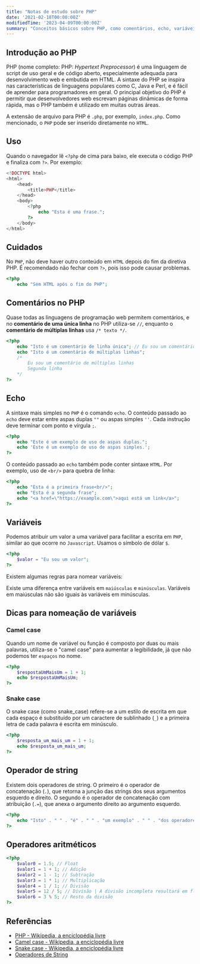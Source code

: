 ```yaml
---
title: "Notas de estudo sobre PHP"
date: '2021-02-18T00:00:00Z'
modifiedTime: '2023-04-09T00:00:00Z'
summary: "Conceitos básicos sobre PHP, como comentários, echo, variáveis e operadores aritméticos."
---
```


## Introdução ao PHP

PHP (nome completo: PHP: _Hypertext Preprocessor_) é uma linguagem de script de uso geral e de código aberto, especialmente adequada para desenvolvimento web e embutida em HTML. A sintaxe do PHP se inspira nas características de linguagens populares como C, Java e Perl, e é fácil de aprender para programadores em geral. O principal objetivo do PHP é permitir que desenvolvedores web escrevam páginas dinâmicas de forma rápida, mas o PHP também é utilizado em muitas outras áreas.

A extensão de arquivo para PHP é `.php`, por exemplo, `index.php`. Como mencionado, o `PHP` pode ser inserido diretamente no `HTML`.

## Uso

Quando o navegador lê `<?php` de cima para baixo, ele executa o código PHP e finaliza com `?>`. Por exemplo:

```php
<!DOCTYPE html>
<html>
    <head>
        <title>PHP</title>
    </head>
    <body>
        <?php
            echo "Esta é uma frase.";
        ?>
    </body>
</html>
```

## Cuidados

No `PHP`, não deve haver outro conteúdo em `HTML` depois do fim da diretiva PHP. É recomendado não fechar com `?>`, pois isso pode causar problemas.

```php
<?php
    echo "Sem HTML após o fim do PHP";
```

## Comentários no PHP

Quase todas as linguagens de programação web permitem comentários, e no **comentário de uma única linha** no PHP utiliza-se `//`, enquanto o **comentário de múltiplas linhas** usa `/* texto */`.

```php
<?php
    echo "Isto é um comentário de linha única"; // Eu sou um comentário de linha única
    echo "Isto é um comentário de múltiplas linhas";
    /*
        Eu sou um comentário de múltiplas linhas
        Segunda linha
    */
?>
```

## Echo

A sintaxe mais simples no `PHP` é o comando `echo`. O conteúdo passado ao `echo` deve estar entre aspas duplas `""` ou aspas simples `''`. Cada instrução deve terminar com ponto e vírgula `;`.

```php
<?php
    echo "Este é um exemplo de uso de aspas duplas.";
    echo 'Este é um exemplo de uso de aspas simples.';
?>
```

O conteúdo passado ao `echo` também pode conter sintaxe `HTML`. Por exemplo, uso de `<br/>` para quebra de linha:

```php
<?php
    echo "Esta é a primeira frase<br/>";
    echo "Esta é a segunda frase";
    echo "<a href=\"https://example.com\">aqui está um link</a>";
?>
```

## Variáveis

Podemos atribuir um valor a uma variável para facilitar a escrita em `PHP`, similar ao que ocorre no `Javascript`. Usamos o símbolo de dólar `$`.

```php
<?php
    $valor = "Eu sou um valor";
?>
```

Existem algumas regras para nomear variáveis:

<Table
  headers={['Exemplo', 'Descrição', 'Regras']}
  rows={[
    ['$valor', 'Tudo minúsculo', '✅'],
    ['$Valor', 'Inicia com maiúscula', '✅'],
    ['$_valor', 'Inicia com underline', '✅'],
    ['$1valor', 'Começa com número', '❌']
  ]}
/>

Existe uma diferença entre variáveis em `maiúsculas` e `minúsculas`. Variáveis em maiúsculas não são iguais às variáveis em minúsculas.

## Dicas para nomeação de variáveis

### Camel case

Quando um nome de variável ou função é composto por duas ou mais palavras, utiliza-se o "camel case" para aumentar a legibilidade, já que não podemos ter `espaços` no nome.

```php
<?php
    $respostaUmMaisUm = 1 + 1;
    echo $respostaUmMaisUm;
?>
```

### Snake case

O snake case (como snake_case) refere-se a um estilo de escrita em que cada espaço é substituído por um caractere de sublinhado (`_`) e a primeira letra de cada palavra é escrita em minúsculo.

```php
<?php
    $resposta_um_mais_um = 1 + 1;
    echo $resposta_um_mais_um;
?>
```

## Operador de string

Existem dois operadores de string. O primeiro é o operador de concatenação (`.`), que retorna a junção das strings dos seus argumentos esquerdo e direito. O segundo é o operador de concatenação com atribuição (`.=`), que anexa o argumento direito ao argumento esquerdo.

```php
<?php
    echo "Isto" . " " . "é" . " " . "um exemplo" . " " . "dos operadores" . " " . "de string" . ".";
?>
```

## Operadores aritméticos

```php
<?php
    $valor0 = 1.5; // Float
    $valor1 = 1 + 1; // Adição
    $valor2 = 1 - 1; // Subtração
    $valor3 = 1 * 1; // Multiplicação
    $valor4 = 1 / 1; // Divisão
    $valor5 = 12 / 5; // Divisão | A divisão incompleta resultará em float; diferente de outras linguagens, o PHP calcula o resto
    $valor6 = 3 % 5; // Resto da divisão
?>
```

## Referências

- [PHP - Wikipedia, a enciclopédia livre](https://en.wikipedia.org/wiki/PHP)
- [Camel case - Wikipedia, a enciclopédia livre](https://en.wikipedia.org/wiki/Camel_case)
- [Snake case - Wikipedia, a enciclopédia livre](https://en.wikipedia.org/wiki/Snake_case)
- [Operadores de String](https://www.php.net/manual/en/language.operators.string.php)